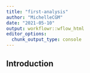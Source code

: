 ---
title: "first-analysis"
author: "MichelleCGM"
date: "2021-05-10"
output: workflowr::wflow_html
editor_options:
  chunk_output_type: console
---

## Introduction

```{r}

```

